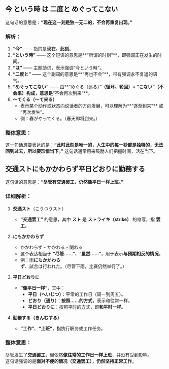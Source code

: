 ## 今 という時 は 二度と めぐってこない

这句话的意思是：**“现在这一刻是独一无二的，不会再重复出现。”**  

### **解析：**  
1. **“今”** —— 指的是**现在、此刻**。  
2. **“という時”** —— 这个短语的意思是**“所谓的时刻”**，即强调正在发生的时间。  
3. **“は”** —— 主题助词，表示强调“今という時”。  
4. **“二度と”** —— 这个副词的意思是**“再也不会”**，带有强调永不复返的语气。  
5. **“めぐってこない”** —— 由**“めぐる（巡る）”**（循环、轮回）+ **“こない”**（不会来）构成，意思是**“不会再次到来”**。
6. **～てくる（～て来る）**
    * 表示某个动作或状态向说话者的方向发展，可以理解为**“逐渐到来”** 或 “再次发生”。
    * 例：春がやってくる。（春天即将到来。）
### **整体意思：**  
这一句话想要表达的是：**“此时此刻是唯一的，人生中的每一秒都是独特的，无法回到过去，所以要珍惜当下。”** 这句话通常用来鼓励人们把握时间，活在当下。

## 交通ストにもかかわらず平日どおりに勤務する

这句话的意思是：**“尽管有交通罢工，仍然像平日一样上班。”**  

### **详细解析：**  
1. **交通スト**（こうつうスト）  
   - **“交通罢工”** 的意思，其中 **スト** 是 **ストライキ（strike）** 的缩写，指 **罢工**。  
   
2. **にもかかわらず**  
    - かかわらず - かかわる - 関わる
    - 这个表达相当于 **“尽管……”**、“**虽然……”**，用于表示**与预期相反的情况**。  
    - 例：雨**にもかかわらず**、試合は行われた。（尽管下雨，比赛仍然举行了。）  

3. **平日どおりに**  
   - **“像平日一样”**，其中：  
     - **平日（へいじつ）**：平常的工作日（周一到周五）。  
     - **どおり（通り）**：**按照……的方式**，表示和往常一样。  
     - **平日どおりに**：按照平时的方式，即**和平时一样**。  

4. **勤務する（きんむする）**  
   - **“工作”**、**“上班”**，指执行职务或工作任务。  

### **整体意思：**  
尽管发生了**交通罢工**，但依然**像往常的工作日一样上班**，并没有受到影响。  
这句话强调的是**面对不便的情况（交通罢工），仍然坚持正常工作**。
